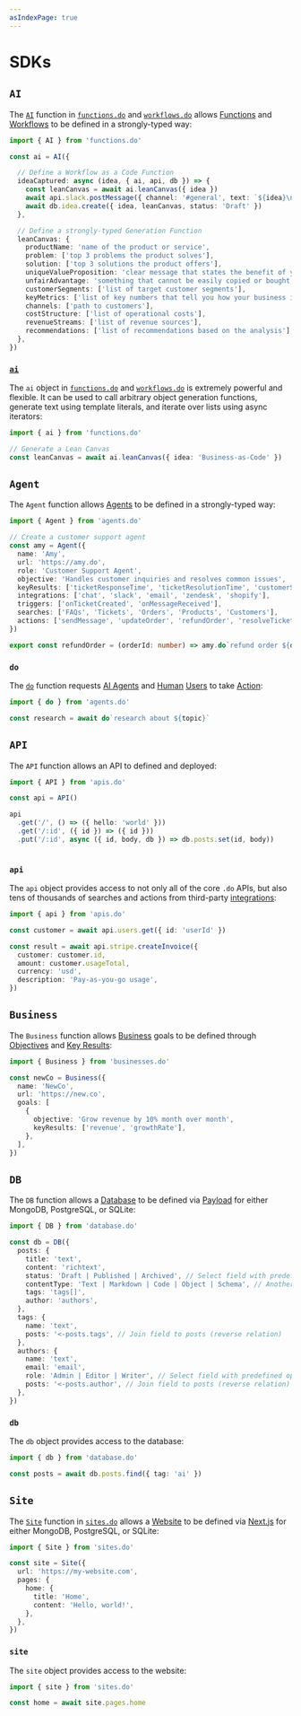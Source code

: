 ```yaml
---
asIndexPage: true
---
```


# SDKs

## `AI`

The [`AI`](/docs/sdks/functions.do) function in [`functions.do`](/docs/sdks/functions.do) and [`workflows.do`](/docs/sdks/workflows.do) allows [Functions](/docs/functions) and [Workflows](/docs/workflows) to be defined in a strongly-typed way:

```typescript
import { AI } from 'functions.do'

const ai = AI({

  // Define a Workflow as a Code Function
  ideaCaptured: async (idea, { ai, api, db }) => {
    const leanCanvas = await ai.leanCanvas({ idea })
    await api.slack.postMessage({ channel: '#general', text: `${idea}\n${leanCanvas}` })
    await db.idea.create({ idea, leanCanvas, status: 'Draft' })
  },

  // Define a strongly-typed Generation Function
  leanCanvas: {
    productName: 'name of the product or service',
    problem: ['top 3 problems the product solves'],
    solution: ['top 3 solutions the product offers'],
    uniqueValueProposition: 'clear message that states the benefit of your product',
    unfairAdvantage: 'something that cannot be easily copied or bought',
    customerSegments: ['list of target customer segments'],
    keyMetrics: ['list of key numbers that tell you how your business is doing'],
    channels: ['path to customers'],
    costStructure: ['list of operational costs'],
    revenueStreams: ['list of revenue sources'],
    recommendations: ['list of recommendations based on the analysis'],
  },
})
```

### [`ai`](/docs/sdks/functions.do)

The `ai` object in [`functions.do`](/docs/sdks/functions.do) and [`workflows.do`](/docs/sdks/workflows.do) is extremely powerful and flexible. It can be used to call arbitrary object generation functions, generate text using template literals, and iterate over lists using async iterators:

```typescript
import { ai } from 'functions.do'

// Generate a Lean Canvas
const leanCanvas = await ai.leanCanvas({ idea: 'Business-as-Code' })
```


## `Agent`

The `Agent` function allows [Agents](/docs/agents) to be defined in a strongly-typed way:

```typescript
import { Agent } from 'agents.do'

// Create a customer support agent
const amy = Agent({
  name: 'Amy',
  url: 'https://amy.do',
  role: 'Customer Support Agent',
  objective: 'Handles customer inquiries and resolves common issues',
  keyResults: ['ticketResponseTime', 'ticketResolutionTime', 'customerSatisfaction'],
  integrations: ['chat', 'slack', 'email', 'zendesk', 'shopify'],
  triggers: ['onTicketCreated', 'onMessageReceived'],
  searches: ['FAQs', 'Tickets', 'Orders', 'Products', 'Customers'],
  actions: ['sendMessage', 'updateOrder', 'refundOrder', 'resolveTicket', 'escalateTicket'],
})

export const refundOrder = (orderId: number) => amy.do`refund order ${orderId} and send the customer confirmation`
```

### `do`

The [`do`](/docs/sdks/agents.do) function requests [AI Agents](/docs/agents) and [Human](/docs/functions/human) [Users](/docs/admin/user) to take [Action](/docs/functions/action):

```typescript
import { do } from 'agents.do'

const research = await do`research about ${topic}`
```

## `API`

The `API` function allows an API to defined and deployed:

```typescript
import { API } from 'apis.do'

const api = API()

api
  .get('/', () => ({ hello: 'world' }))
  .get('/:id', ({ id }) => ({ id }))
  .put('/:id', async ({ id, body, db }) => db.posts.set(id, body))
  
```

### `api`

The `api` object provides access to not only all of the core `.do` APIs, but also tens of thousands of searches and actions from third-party [integrations](/docs/integrations):

```typescript
import { api } from 'apis.do'

const customer = await api.users.get({ id: 'userId' })

const result = await api.stripe.createInvoice({
  customer: customer.id,
  amount: customer.usageTotal,
  currency: 'usd',
  description: 'Pay-as-you-go usage',
})
```

## `Business`

The `Business` function allows [Business](/docs/business) goals to be defined through [Objectives](/docs/business/objectives) and [Key Results](/docs/business/key-results):

```typescript
import { Business } from 'businesses.do'

const newCo = Business({
  name: 'NewCo',
  url: 'https://new.co',
  goals: [
    {
      objective: 'Grow revenue by 10% month over month',
      keyResults: ['revenue', 'growthRate'],
    },
  ],
})
```

## `DB`

The `DB` function allows a [Database](/docs/data/database) to be defined via [Payload](https://payloadcms.com) for either MongoDB, PostgreSQL, or SQLite:

```typescript
import { DB } from 'database.do'

const db = DB({
  posts: {
    title: 'text',
    content: 'richtext',
    status: 'Draft | Published | Archived', // Select field with predefined options
    contentType: 'Text | Markdown | Code | Object | Schema', // Another select field example
    tags: 'tags[]',
    author: 'authors',
  },
  tags: {
    name: 'text',
    posts: '<-posts.tags', // Join field to posts (reverse relation)
  },
  authors: {
    name: 'text',
    email: 'email',
    role: 'Admin | Editor | Writer', // Select field with predefined options
    posts: '<-posts.author', // Join field to posts (reverse relation)
  },
})
```

### `db`

The `db` object provides access to the database:

```typescript
import { db } from 'database.do'

const posts = await db.posts.find({ tag: 'ai' })
```


## `Site`

The [`Site`](/docs/sdks/sites.do#Site) function in [`sites.do`](/docs/sdks/sites.do) allows a [Website](/docs/website) to be defined via [Next.js](https://nextjs.org) for either MongoDB, PostgreSQL, or SQLite:

```typescript
import { Site } from 'sites.do'

const site = Site({
  url: 'https://my-website.com',
  pages: {
    home: {
      title: 'Home',
      content: 'Hello, world!',
    },
  },
})
```

### `site`

The `site` object provides access to the website:

```typescript
import { site } from 'sites.do'

const home = await site.pages.home
```